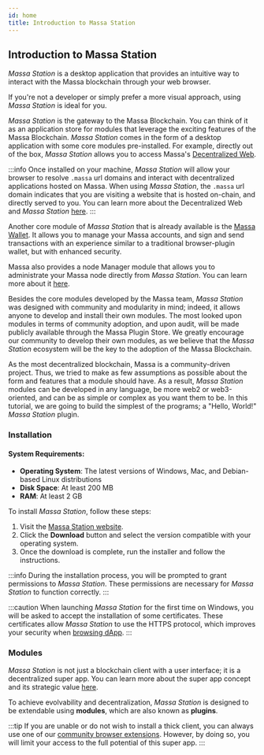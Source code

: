 ```yaml
---
id: home
title: Introduction to Massa Station
---
```


## Introduction to Massa Station

*Massa Station* is a desktop application that provides an intuitive way to interact with the Massa blockchain through your web browser.

If you're not a developer or simply prefer a more visual approach, using *Massa Station* is ideal for you.

*Massa Station* is the gateway to the Massa Blockchain. You can think of it as an application store for modules that leverage the exciting features of the Massa Blockchain. *Massa Station* comes in the form of a desktop application with some core modules pre-installed. For example, directly out of the box, *Massa Station* allows you to access Massa's [Decentralized Web](/docs/learn/decentralized-web). 

:::info
Once installed on your machine, *Massa Station* will allow your browser to resolve `.massa` url domains and interact with decentralized applications hosted on Massa. When using *Massa Station*, the `.massa` url domain indicates that you are visiting a website that is hosted on-chain, and directly served to you. You can learn more about the Decentralized Web and *Massa Station* [here](/docs/learn/decentralized-web).
:::

Another core module of *Massa Station* that is already available is the [Massa Wallet](/build/wallet/massa-station.mdx). It allows you to manage your Massa accounts, and sign and send transactions with an experience similar to a traditional browser-plugin wallet, but with enhanced security.

Massa also provides a node Manager module that allows you to administrate your Massa node directly from *Massa Station*. You can learn more about it [here](https://github.com/massalabs/station-massa-node-manager).

Besides the core modules developed by the Massa team, *Massa Station* was designed with community and modularity in mind; indeed, it allows anyone to develop and install their own modules. The most looked upon modules in terms of community adoption, and upon audit, will be made publicly available through the Massa Plugin Store. We greatly encourage our community to develop their own modules, as we believe that the *Massa Station* ecosystem will be the key to the adoption of the Massa Blockchain.

As the most decentralized blockchain, Massa is a community-driven project. Thus, we tried to make as few assumptions as possible about the form and features that a module should have. As a result, *Massa Station* modules can be developed in any language, be more web2 or web3-oriented, and can be as simple or complex as you want them to be. In this tutorial, we are going to build the simplest of the programs; a "Hello, World!" *Massa Station* plugin.

### Installation

#### System Requirements:

- **Operating System**: The latest versions of Windows, Mac, and Debian-based Linux distributions
- **Disk Space**: At least 200 MB
- **RAM**: At least 2 GB

To install *Massa Station*, follow these steps:

1. Visit the [Massa Station website](https://station.massa.net/).
2. Click the **Download** button and select the version compatible with your operating system.
3. Once the download is complete, run the installer and follow the instructions.

:::info
During the installation process, you will be prompted to grant permissions to *Massa Station*.
These permissions are necessary for *Massa Station* to function correctly.
:::

:::caution
When launching *Massa Station* for the first time on Windows, you will be asked to accept the installation of some certificates.
These certificates allow *Massa Station* to use the HTTPS protocol, which improves your security when [browsing dApp](browse-decentralized-application).
:::

### Modules

*Massa Station* is not just a blockchain client with a user interface; it is a decentralized super app.
You can learn more about the super app concept and its strategic value [here](https://www.gartner.com/en/articles/what-is-a-superapp).

To achieve evolvability and decentralization, *Massa Station* is designed to be extendable using **modules**, which are also known as **plugins**.

:::tip
If you are unable or do not wish to install a thick client, you can always use one of our [community browser extensions](https://docs.massa.net/docs/build/wallet/community-wallets).
However, by doing so, you will limit your access to the full potential of this super app.
:::
